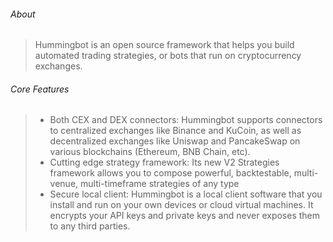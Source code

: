 ###### About
> Hummingbot is an open source framework that helps you build automated trading strategies, or bots that run on cryptocurrency exchanges.

###### Core Features
> - Both CEX and DEX connectors: Hummingbot supports connectors to centralized exchanges like Binance and KuCoin, as well as decentralized exchanges like Uniswap and PancakeSwap on various blockchains (Ethereum, BNB Chain, etc).
> - Cutting edge strategy framework: Its new V2 Strategies framework allows you to compose powerful, backtestable, multi-venue, multi-timeframe strategies of any type
> - Secure local client: Hummingbot is a local client software that you install and run on your own devices or cloud virtual machines. It encrypts your API keys and private keys and never exposes them to any third parties.
